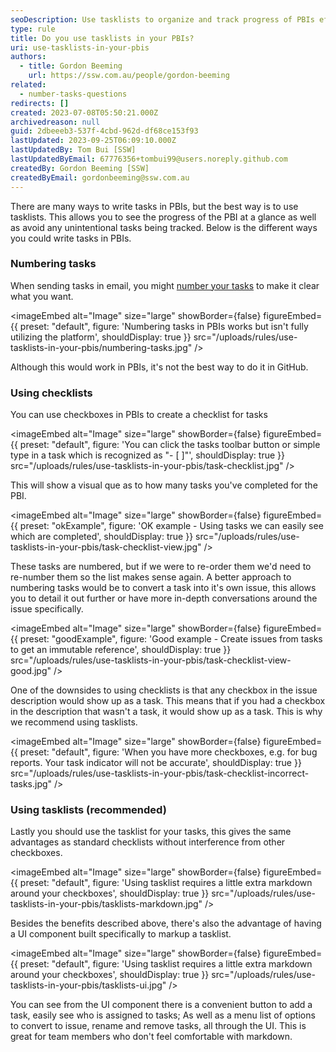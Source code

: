 ```yaml
---
seoDescription: Use tasklists to organize and track progress of PBIs effectively, avoiding unintentional tasks and promoting a clear visual representation of completed tasks.
type: rule
title: Do you use tasklists in your PBIs?
uri: use-tasklists-in-your-pbis
authors:
  - title: Gordon Beeming
    url: https://ssw.com.au/people/gordon-beeming
related:
  - number-tasks-questions
redirects: []
created: 2023-07-08T05:50:21.000Z
archivedreason: null
guid: 2dbeeeb3-537f-4cbd-962d-df68ce153f93
lastUpdated: 2023-09-25T06:09:10.000Z
lastUpdatedBy: Tom Bui [SSW]
lastUpdatedByEmail: 67776356+tombui99@users.noreply.github.com
createdBy: Gordon Beeming [SSW]
createdByEmail: gordonbeeming@ssw.com.au
---
```


There are many ways to write tasks in PBIs, but the best way is to use tasklists. This allows you to see the progress of the PBI at a glance as well as avoid any unintentional tasks being tracked. Below is the different ways you could write tasks in PBIs.
<youtubeEmbed url="https://www.youtube.com/watch?v=xESLL-dKCdg" description="Video: GitHub Tips - Why YOU should use tasklists (4 min)" />

### Numbering tasks

When sending tasks in email, you might [number your tasks](/number-tasks-questions/) to make it clear what you want.


<imageEmbed
  alt="Image"
  size="large"
  showBorder={false}
  figureEmbed={{
    preset: "default",
    figure: 'Numbering tasks in PBIs works but isn\'t fully utilizing the platform',
    shouldDisplay: true
  }}
  src="/uploads/rules/use-tasklists-in-your-pbis/numbering-tasks.jpg"
/>

Although this would work in PBIs, it's not the best way to do it in GitHub.

### Using checklists

You can use checkboxes in PBIs to create a checklist for tasks


<imageEmbed
  alt="Image"
  size="large"
  showBorder={false}
  figureEmbed={{
    preset: "default",
    figure: 'You can click the tasks toolbar button or simple type in a task which is recognized as "- [ ]"',
    shouldDisplay: true
  }}
  src="/uploads/rules/use-tasklists-in-your-pbis/task-checklist.jpg"
/>

This will show a visual que as to how many tasks you've completed for the PBI.

<imageEmbed
  alt="Image"
  size="large"
  showBorder={false}
  figureEmbed={{
    preset: "okExample",
    figure: 'OK example - Using tasks we can easily see which are completed',
    shouldDisplay: true
  }}
  src="/uploads/rules/use-tasklists-in-your-pbis/task-checklist-view.jpg"
/>

These tasks are numbered, but if we were to re-order them we'd need to re-number them so the list makes sense again. A better approach to numbering tasks would be to convert a task into it's own issue, this allows you to detail it out further or have more in-depth conversations around the issue specifically.

<imageEmbed
  alt="Image"
  size="large"
  showBorder={false}
  figureEmbed={{
    preset: "goodExample",
    figure: 'Good example - Create issues from tasks to get an immutable reference',
    shouldDisplay: true
  }}
  src="/uploads/rules/use-tasklists-in-your-pbis/task-checklist-view-good.jpg"
/>

One of the downsides to using checklists is that any checkbox in the issue description would show up as a task. This means that if you had a checkbox in the description that wasn't a task, it would show up as a task. This is why we recommend using tasklists.


<imageEmbed
  alt="Image"
  size="large"
  showBorder={false}
  figureEmbed={{
    preset: "default",
    figure: 'When you have more checkboxes, e.g. for bug reports. Your task indicator will not be accurate',
    shouldDisplay: true
  }}
  src="/uploads/rules/use-tasklists-in-your-pbis/task-checklist-incorrect-tasks.jpg"
/>

### Using tasklists (recommended)

Lastly you should use the tasklist for your tasks, this gives the same advantages as standard checklists without interference from other checkboxes.


<imageEmbed
  alt="Image"
  size="large"
  showBorder={false}
  figureEmbed={{
    preset: "default",
    figure: 'Using tasklist requires a little extra markdown around your checkboxes',
    shouldDisplay: true
  }}
  src="/uploads/rules/use-tasklists-in-your-pbis/tasklists-markdown.jpg"
/>

Besides the benefits described above, there's also the advantage of having a UI component built specifically to markup a tasklist.


<imageEmbed
  alt="Image"
  size="large"
  showBorder={false}
  figureEmbed={{
    preset: "default",
    figure: 'Using tasklist requires a little extra markdown around your checkboxes',
    shouldDisplay: true
  }}
  src="/uploads/rules/use-tasklists-in-your-pbis/tasklists-ui.jpg"
/>

You can see from the UI component there is a convenient button to add a task, easily see who is assigned to tasks; As well as a menu list of options to convert to issue, rename and remove tasks, all through the UI. This is great for team members who don't feel comfortable with markdown.
